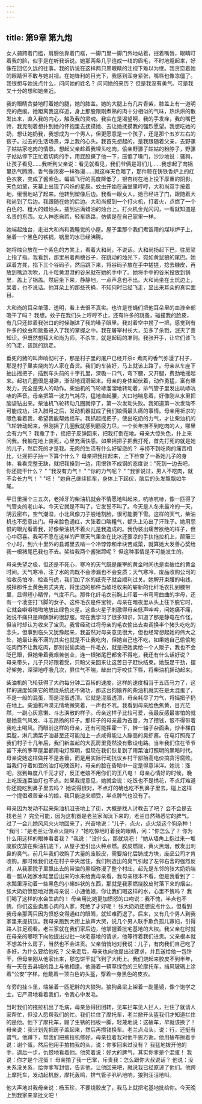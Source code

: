 ```yaml
---
---
---
```

title: 第9章 第九炮
---




女人骑跨着门槛，肩膀依靠着门框，一脚门里一脚门外地站着，抿着嘴唇，眼睛盯着我的脸，似乎是在听我诉说。她那两条几乎连成一线的眉毛，不时地蹙起来，好像在回忆久远的往事。我的诉说在这样两只黑眼睛的注视下难以为继。我贪恋着她的眼睛但不敢与她对视。在她锋利的目光下，我感到浑身紧张，嘴唇也像冻僵了。我很想与她说点什么，问问她的姓名？ 问问她的来历？ 但是我没有勇气。可是我又十分的想和她亲近。

我的眼睛贪婪地盯着她的腿，她的膝盖。她的大腿上有几片青紫，膝盖上有一道明亮的疤痕。她距离我这样近，身上那股跟刚煮熟的肉十分相似的气味，热烘烘的散发出来，直入我的内心，触及我的灵魂。我实在是渴望啊，我的手发痒，我的嘴巴馋，我克制着想扑到她的怀抱里去抚摸她、去让她抚摸我的强烈愿望。我想吃她的奶，想让她奶我，我想成为一个男人，但更愿意是一个孩子，还是那个五岁左右的孩子。过去的生活场景，浮上我的心头。我首先想起的，是我跟随着父亲，去野骡子姑姑家吃肉的情景。想起父亲趁着我埋头吃肉，偷亲野骡子姑姑的粉脖子，野骡子姑姑停下正忙着切肉的手，用屁股撅了他一下，压低了嗓门，沙沙地说：骚狗，让孩子看见……我听到父亲说：看见就看见，我们爷俩是哥们儿……我想起了肉锅里热气腾腾，香气像浓雾一样弥漫……就这样天色暗了，那件晾在铸铁香炉上的红色衣裳，变成了酱紫色。蝙蝠飞行的高度降低了，银杏树在地上投下厚重的阴影。天色如黛，天幕上出现了闪烁的星辰。蚊虫开始在庙堂里哼哼，大和尚双手按着地，缓慢地站了起来。他转到塑像后边。我看一眼女人，她已经进了门，跟随着大和尚到了后边。我跟随在她的后边。大和尚摸到一个打火机，打着火，点燃了一个白色的、粗大的蜡烛头，插到沾满蜡油的烛台上。打火机金光闪闪，一看就知道是名贵的东西。女人神态自若，轻车熟路，仿佛是在自己家里一样。

她端起烛台，走进大和尚和我睡觉的小屋。屋子里那个我们煮饭用的煤球炉子上，坐着一个黑色的铁锅，锅里的水已经沸腾。

她将烛台放在一个紫色的方凳上，看着大和尚，不说话。大和尚扬起下巴，往房梁上指了指。我看到，那里吊着两穗谷子，在跳动的烛光下，宛如黄鼠狼的尾巴。她踩着方凳，掐下三个谷码子，然后跳下来，将谷码子放在手中搓搓，捻去糠皮，再放到嘴边吹吹，几十粒黄澄澄的谷米就在她的手中了。她将手中的谷米投放到锅里，盖上了锅盖。然后坐下来，静静地，一点声息也不出。大和尚坐在土炕边上，呆着，也不说话。他耳朵上的那些苍蝇，不知何时已经飞走，显出来耳朵的真实面目。

大和尚的耳朵单薄、透明，看上去很不真实。也许是苍蝇们把他耳朵里的血液全部吸干了吗？ 我想。蚊子在我们头上哼哼不止，还有许多的跳蚤，碰撞我的脸皮，有几只还趁着我张口的时候蹦进了我的嗓子眼里。我对着空中捞了一把，感觉到有许多的蚊虫和跳蚤进入了我的掌握之中。我在屠宰村长大，见多了杀戮，泯灭了善知识，但既然想拜大和尚为师，不杀生，就是起码的准则。我张开手，让它们该飞的飞走，该跳的跳走。

垂死的猪的叫声响彻村子，那是村子里的屠户已经开杀c 煮肉的香气弥漫了村子，那是村子里卖烧肉的人家在备货。我们的车装好，马上就该上路了。母亲从车座下抽出摇把子，插到车头前的十字孔里，深吸一口气，弯下腰，又开腿，费劲地摇起来。起初几圈很是凝滞，渐渐地润滑起来。母亲的身体起伏着，动作勇猛，富有爆发力，完全是男人的动作。柴油机的飞轮哧溜溜地转动着，排气管子里发出吭哧吭哧的声音。母亲把第一波力气耗尽，猛地直起腰，大口地喘息着，好像刚从水里把脑袋钻出来。柴油机飞轮转动几圈就停了，第一次发动失败。我知道第一次发动不可能成功，进入腊月之后，发动机器就成了我们娘俩最头痛的事情。母亲用祈求的眼色看着我，希望我能帮她摇车。我抓起摇把子，使出吃奶的力气，才让柴油机的飞轮转动起来，但刚摇了几圈我就感到筋疲力尽，一个长年捞不到吃肉的人，哪里会有力气？ 我撒了手，摇把子反弹回来，把我打倒在地。母亲大惊失色，扑上来问我。我躺在地上装死，心里充满快感。如果摇把子把我打死，首先打死的就是她的儿子，然后死的才是我。无肉的生活有什么好留恋的？ 与捞不到吃肉的痛苦相比，让摇把子抽一下算个什么？ 母亲把我拉起来，上下检查了一番她儿子的身体，看看完整无缺，就把我搡到一边，用恨铁不成钢的态度说："死到一边去吧，你还能干什么？ " "我没有力气！ " "你的力气呢？ " "我爹说过，男人不吃肉，就不会长力气！ " "呸！ "她自己继续摇车，身体上下起伏，脑后的头发飘飘如牛尾。

平日里摇个三五次，老掉牙的柴油机就会不情愿地叫起来，吭哧吭哧，像一匹得了气管炎的老山羊。今天它就是不叫了，它发誓不叫了。今天是人冬来最冷的一天，阴云密布，空气潮湿，小北风像刀子般地割脸，很可能要下雪。这样的天气，柴油机也不愿意出门。母亲脸色通红，大张着口喘粗气，额头上沁出了汗珠子。她用怨恨的眼光看着我，好像柴油机不着火儿是我造成的。我伪装出痛苦欲绝的样子，但心中窃喜。我可不愿在这样的严寒天气里坐在比冰还要凉的手扶拖拉机上，颠簸三个小时，到六十里外的县城里去啃一个冷饽饽和半块苦咸菜，就算她大发善心奖给我一根猪尾巴我也不去。奖给我两个酱猪蹄呢？ 但这种事情是不可能发生的。

母亲失望之极，但还是不死心，寒冷的天气既是屠宰的黄金时间也是卖破烂的黄金时间。天气寒冷，注了水的肉既不会渗漏也不会变质；天气寒冷，废品收购公司的验收员怕冷，检查马虎，我们加了水的纸壳子就会顺利过关。她解开束腰的电线，脱掉那件土黄色男式夹克，将里边的那件当破烂收来的崭新的化纤毛衣扎到腰带里，显得短小精悍，气度不凡。那件化纤毛衣前胸上印着一串弯弯曲曲的字母，还有一个凌空打飞脚的女子。这件毛衣是件宝物，母亲在暗夜里从头上往下脱它时，它就会噼噼啪啪地放出绿色火星。这些火星子刺激得母亲低声呻吟，问她痛不痛，她说不痛只是麻酥酥的很舒服。现在我学习了很多知识，知道了那是静电在作怪，但当时却认为收来了宝贝。我曾经动过将母亲的毛衣偷出去卖调换半个猪头吃吃的念头，但事到临头又犹豫起来，我虽然对母亲意见很大，但也经常想起她的伟大之处，她最让我不满的其实也就是不让我吃肉，但她自己也不吃，如果她自己偷偷地吃肉而不让我吃肉，那别说偷卖她一件毛衣，就是把她卖给一个人贩子，我也不会眨巴眼，但她带着我艰苦创业，连一根猪尾巴都舍不得吃，我还有什么话好说？ 母亲带头，儿子只好跟着受，只盼父亲回来让这苦日子赶快结束。她鼓足干劲，摆好架势，深深地呼吸几次，屏住气不喘，龇出门牙咬住下唇，将柴油机摇动起来。

柴油机的飞轮获得了大约每分钟二百转的速度，这样的速度相当于五匹马力了，这样的速度如果它的燃烧系统还不做功，那这台狗娘养的柴油机就实在是太混蛋了，不是一般的混蛋，而是混蛋透顶。它就是混蛋透顶，母亲耗尽了力气，将摇把子扔在地上。柴油机冷漠无情地微笑着，一声也不吭。我看到母亲脸色焦黄，目光茫然，一副心灰意懒、斗志涣散的样子。母亲这样子比较可爱，我最反感最害怕的就是她意气风发、斗志昂扬的样子。那样子的母亲最为吝啬，为了攒钱，恨不得带着我吃土喝风。而眼前这样的母亲，还有可能挥霍一下，擀一轴子杂面条，炒半棵白菜腚，淋几滴菜子油甚至还可能加上一点咸得能让人蹦高的臭虾酱。在电灯照亮了我们村子十几年后，我们新盖起的大瓦房里竟然没有敷设电路。当年我们住在爷爷留下来的茅草屋里都用电灯照明，但现在我们恢复到了用菜油灯照明的黑暗时代。母亲说她这样做并不是吝啬，而是用实际行动抗议乡村干部抬高电价搞贪污腐败。当我们守着如豆的油灯吃晚饭时，母亲的脸在昏暗中一定是得意洋洋。她说：涨吧，涨到每度八千元才好，反正老娘不用你们的王八电！ 母亲心情好的时候，晚上吃饭连菜油灯也不点。如果我提意见，她就会说：吃饭也不是绣花，不点灯难道你还能吃到鼻子里去吗？ 她说得很对，不点灯的确也吃不到鼻子里去。碰上这样一个提倡艰苦奋斗的娘，我只能逆来顺受，半点脾气也没有了。

母亲因为发动不起来柴油机沮丧地上了街，大概是找人讨教去了吧？ 会不会是去找老兰？ 完全可能，因为这机器是老兰家淘汰下来的，老兰自然熟悉它的脾气。过了一会儿她风风火火地回来了，兴奋地说："儿子，点火，点火烧这个狗杂种！ "我问："是老兰让你点火烧吗？ "她吃惊地盯着我的眼睛，问："你怎么了？ 你为什么用这样的眼神看着我？ "我说："没什么，那就烧吧！ "她从墙角上抱过来一堆废胶皮放在柴油机底下，从屋子里引出火种点燃。胶皮燃烧，黄火黑烟，散发出刺鼻的臭气。前几年我们收购了大量的废胶皮，需要熔化后铸成方块，废品公司才肯收购。那时候我们还在村子中央居住，我们制造出的臭气引起了左邻右舍的强烈反对，从我家院子里飘出去的带油的黑烟弥漫了整个村庄，起先是东邻的张大奶奶端着一瓢从她家水缸里舀出来的水来给我母亲看，我母亲根本不看，但是我看到了：水瓢里浮动着一些黑色的小蝌蚪状的东西，那就是我家燃烧胶皮时落下来的烟尘。张大奶奶愤怒地对我母亲说：小通他娘，你让我们喝这样的水，心里不愧吗？ 我们喝了这样的水会生病的！ 母亲用比她更加愤怒的口吻说：我不愧，半点也不愧，你们这些卖黑心肉的人家，死绝了才好呢！ 张大奶奶还想说点什么，但看到我母亲那两只因为愤怒变得通红的眼睛，就知难而退了。后来，又有几个男人到我家里来提抗议。我母亲跑到大街上放声大哭，说几个男人联手欺负孤儿寡妇，引得路人驻足观看。老兰家就在我们家后边，他掌握着批宅基地的大权。我父亲在时就在母亲的嘟哝下向他提出过批一块宅基地的请求，他等待着我们进贡。父亲根本就不想盖什么房子，当然也不会进贡。父亲悄悄地对我说：儿子，有肉我们自己吃了多好，为什么要给他吃？ 父亲走后，母亲也向他提出过要求，并且送给他一包饼干，但母亲刚从他家出来，那包饼干就飞到了大街上。我们烧起来胶皮不到半年，有一天在去县城的路上与他相逢。他骑着一辆草绿色的三轮摩托车，挡风玻璃上涂着"公安"字样。他戴着一顶白色的头盔，穿着一身黑色的皮衣。

车旁的挂斗里，端坐着一匹肥胖的大狼狗。狼狗鼻梁上架着一副墨镜，像个饱学之士。它严肃地看着我们，令我心中发毛。

当时我们的拖拉机出了毛病，母亲急得团团转，见车拦车见人拦人，拦住了就请人家帮忙，但没人愿帮我们的忙。我们拦住了摩托车，老兰掀开头盔我们才知道拦住的是他。他下了摩托车，踢了生锈的挡板一脚，轻蔑地说：这破车，早就该换了！ 母亲说：我计划先把房子盖起来，然后再攒钱换车。老兰点点头，说：行，还挺有谱气。他蹲下，帮我们把拖拉机修好。母亲拉着我对他千恩万谢。他用破布擦着手说：谢个蛋。然后他用手拍拍我的头，说：你爹回来过没有？ 我猛地拨开他的手，退后一步，仇恨地看着他。他笑着说：好大的脾气，其实你爹是个混蛋！ 我说：你才是个混蛋！ 母亲拍了我一巴掌，斥责我：怎么跟你大叔说话？ 他说：没关系没关系，给你爹写封信，告诉他，让他回来吧，就说我已经原谅了他们。他跨上摩托车，发动起机器，摩托轰鸣，排气管子叭叭地响，狼狗汪汪地叫。

他大声地对我母亲说：杨玉珍，不要烧胶皮了，我马上就把宅基地批给你。今天晚上到我家来拿批文吧！